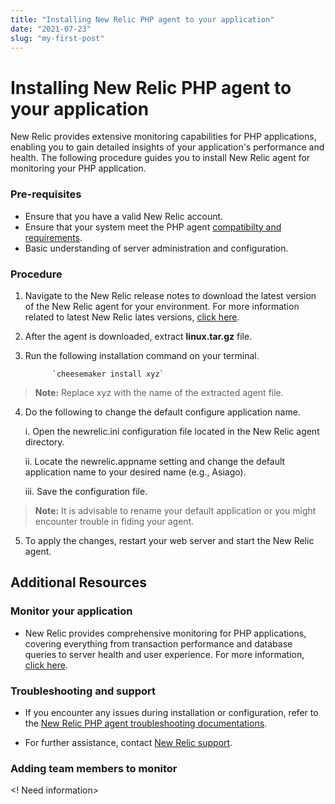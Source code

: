 ```yaml
---
title: "Installing New Relic PHP agent to your application"
date: "2021-07-23"
slug: "my-first-post"
---
```

# Installing New Relic PHP agent to your application

New Relic provides extensive monitoring capabilities for PHP applications, 
enabling you to gain detailed insights of your application's performance and health.
The following procedure guides you to install New Relic agent for monitoring your PHP application.

### Pre-requisites

* Ensure that you have a valid New Relic account.
* Ensure that your system meet the PHP agent [compatibilty and requirements](https://docs.newrelic.com/docs/apm/agents/php-agent/getting-started/php-agent-compatibility-requirements/). 
* Basic understanding of server administration and configuration.

### Procedure

1. Navigate to the New Relic release notes to download the latest version of the New Relic agent for your environment.
    For more information related to latest New Relic lates versions, [click here](https://docs.newrelic.com/docs/release-notes/agent-release-notes/php-release-notes/).


2. After the agent is downloaded, extract **linux.tar.gz** file.

3. Run the following installation command on your terminal.

             `cheesemaker install xyz`   

> **Note:** Replace xyz with the name of the extracted agent file.

4. Do the following to change the default configure application name.

    i. Open the newrelic.ini configuration file located in the New Relic agent directory.

    ii. Locate the newrelic.appname setting and change the default application name to your desired name (e.g., Asiago).

    iii. Save the configuration file.

 > **Note:** It is advisable to rename your default application or you might encounter trouble in fiding your agent.

5. To apply the changes, restart your web server and start the New Relic agent.



## Additional Resources

### Monitor your application

* New Relic provides comprehensive monitoring for PHP applications, covering everything from transaction performance and database queries to server health and user experience. For more information, [click here](https://docs.newrelic.com/docs/apm/agents/php-agent/getting-started/introduction-new-relic-php/).



### Troubleshooting and support

* If you encounter any issues during installation or configuration, refer to the [New Relic PHP agent troubleshooting documentations](https://docs.newrelic.com/docs/apm/agents/php-agent/troubleshooting/no-data-appears-php/).

* For further assistance, contact [New Relic support](https://support.newrelic.com).


### Adding team members to monitor

<! Need information>


